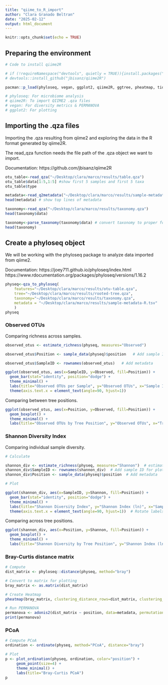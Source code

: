 ```yaml
---
title: "qiime_to_R_import"
author: "Clara Granado Beltran"
date: "2025-02-12"
output: html_document
---
```


```r
knitr::opts_chunk$set(echo = TRUE)
```

## Preparing the environment

```r
# Code to install qiime2R

# if (!requireNamespace("devtools", quietly = TRUE)){install.packages("devtools")}
# devtools::install_github("jbisanz/qiime2R")

pacman::p_load(phyloseq, vegan, ggplot2, qiime2R, ggtree, pheatmap, tidyr, tidyverse, ggpubr)

# phyloseq: For microbiome analysis
# qiime2R: To import QIIME2 .qza files
# vegan: For diversity metrics & PERMANOVA
# ggplot2: For plotting
```

## Importing the .qza files

Importing the .qza resulting from qiime2 and exploring the data in the R format generated by qiime2R.

The read_qza function needs the file path of the .qza object we want to import.

Documentation: https://github.com/jbisanz/qiime2R

```r

otu_table<-read_qza("~/Desktop/clara/marco/results/table.qza")
otu_table$data[1:5,1:5] #show first 5 samples and first 5 taxa
otu_table$type

metadata<-read_q2metadata("~/Desktop/clara/marco/results/sample-metadata-R.tsv")
head(metadata) # show top lines of metadata

taxonomy<-read_qza("~/Desktop/clara/marco/results/taxonomy.qza")
head(taxonomy$data)

taxonomy<-parse_taxonomy(taxonomy$data) # convert taxonomy to proper format for phyloseq
head(taxonomy)

```

## Create a phyloseq object

We will be working with the phyloseq package to analyze data imported from qiime2.

Documentation: https://joey711.github.io/phyloseq/index.html
https://www.rdocumentation.org/packages/phyloseq/versions/1.16.2

```r

physeq<-qza_to_phyloseq(
    features="~/Desktop/clara/marco/results/otu-table.qza",
    tree="~/Desktop/clara/marco/results/rooted-tree.qza",
    taxonomy="~/Desktop/clara/marco/results/taxonomy.qza",
    metadata = "~/Desktop/clara/marco/results/sample-metadata-R.tsv"
    )
physeq
```


### Observed OTUs

Comparing richness across samples.

```r
observed_otus <- estimate_richness(physeq, measures="Observed")

observed_otus$Position <- sample_data(physeq)$position   # Add sample ID for plotting

observed_otus$SampleID <- rownames(observed_otus)   # Add metadata

ggplot(observed_otus, aes(x=SampleID, y=Observed, fill=Position)) +
  geom_bar(stat="identity", position="dodge") +
  theme_minimal() +
  labs(title="Observed OTUs per Sample", y="Observed OTUs", x="Sample ID") +
  theme(axis.text.x = element_text(angle=90, hjust=1))


```




Comparing between tree positions.

```r
ggplot(observed_otus, aes(x=Position, y=Observed, fill=Position)) +
  geom_boxplot() +
  theme_minimal() +
  labs(title="Observed OTUs by Tree Position", y="Observed OTUs", x="Tree Position")

```


### Shannon Diversity Index

Comparing individual sample diversity.

```r

# Calculate 

shannon_div <- estimate_richness(physeq, measures="Shannon")  # estimate_richness() automatically uses the natural logarithm (ln) for Shannon diversity
shannon_div$SampleID <- rownames(shannon_div)  # Add sample ID for plotting
shannon_div$Position <- sample_data(physeq)$position  # Add metadata

# Plot

ggplot(shannon_div, aes(x=SampleID, y=Shannon, fill=Position)) +
  geom_bar(stat="identity", position="dodge") +
  theme_minimal() +
  labs(title="Shannon Diversity Index", y="Shannon Index (ln)", x="Sample ID") +
  theme(axis.text.x = element_text(angle=90, hjust=1))  # Rotate labels


```

Comparing across tree positions.

```r
ggplot(shannon_div, aes(x=Position, y=Shannon, fill=Position)) +
  geom_boxplot() +
  theme_minimal() +
  labs(title="Shannon Diversity by Tree Position", y="Shannon Index (ln)", x="Tree Position")

```



### Bray-Curtis distance matrix

```r
# Compute 
dist_matrix <- phyloseq::distance(physeq, method="bray")

# Convert to matrix for plotting
bray_matrix <- as.matrix(dist_matrix)

# Create Heatmap
pheatmap(bray_matrix, clustering_distance_rows=dist_matrix, clustering_distance_cols=dist_matrix) # Shows similarity between samples using clustering

# Run PERMANOVA
permanova <- adonis2(dist_matrix ~ position, data=metadata, permutations=999)
print(permanova)

```

### PCoA

```r
# Compute PCoA
ordination <- ordinate(physeq, method="PCoA", distance="bray")

# Plot
p <- plot_ordination(physeq, ordination, color="position") +
     geom_point(size=4) +
     theme_minimal() +
     labs(title="Bray-Curtis PCoA")
p
```

